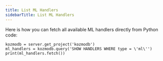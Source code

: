 ```yaml
---
title: List ML Handlers
sidebarTitle: List ML Handlers
---
```


Here is how you can fetch all available ML handlers directly from Python code:

```
kozmodb = server.get_project('kozmodb')
ml_handlers = kozmodb.query('SHOW HANDLERS WHERE type = \'ml\'')
print(ml_handlers.fetch())
```
